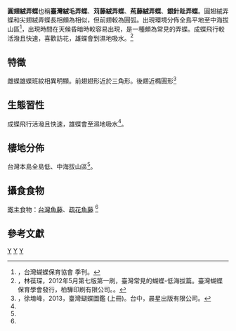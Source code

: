 {{NoteTA|G1=Butterfly}}
{{Speciesbox
| taxon = Hasora taminatus
| image = Hasora taminatus vairacana close wings.jpg
| image_width = 250px
| image_caption = 雌蝶
| image2 = Hasora taminatus vairacana.jpg
| image2_width = 250px
| image2_caption = 雄蝶
| binomial_authority = (Fruhstorfer, 1911)<!-- 二名法的命名者 -->
| subdivision_ranks = [[亞種|亞種]]<!-- 下一階層分類的範圍 -->
| subdivision = ''H.t.vairacana'' <!-- 下一階層分類的學名 -->
| synonyms = <!-- 異名 -->
}}

'''圓翅絨弄蝶'''也稱'''臺灣絨毛弄蝶'''、'''苅藤絨弄蝶'''、'''荊藤絨弄蝶'''、'''銀針趾弄蝶'''。圓翅絨弄蝶和尖翅絨弄蝶長相頗為相似，但前翅較為圓弧。出現環境分佈全島平地至中海拔山區<ref name="台灣蝴蝶保育協會 季刊">，台灣蝴蝶保育協會 季刊。</ref>，出現時間在天候昏暗時較容易出現，是一種頗為常見的弄蝶。成蝶飛行較活潑且快速，喜歡訪花，雄蝶會到濕地吸水。<ref name="林葆琛，2012年5月第七版第一刷，臺灣常見的蝴蝶-低海拔篇。臺灣蝴蝶保育學會發行，柏驊印刷有限公司。">，林葆琛，2012年5月第七版第一刷，臺灣常見的蝴蝶-低海拔篇。臺灣蝴蝶保育學會發行，柏驊印刷有限公司。。</ref>

==特徵==
雌蝶雄蝶班紋相異明顯。前翅翅形近於三角形。後翅近橢圓形<ref name="徐堉峰，2013，臺灣蝴蝶圖鑑 (上冊)。台中，晨星出版有限公司">，徐堉峰，2013，臺灣蝴蝶圖鑑 (上冊)。台中，晨星出版有限公司。</ref>

==生態習性==
成蝶飛行活潑且快速，雄蝶會至濕地吸水<ref name="徐堉峰，2013，臺灣蝴蝶圖鑑 (上冊)。台中，晨星出版有限公司" />。

==棲地分佈==
台灣本島全島低、中海拔山區<ref name="徐堉峰，2013，臺灣蝴蝶圖鑑 (上冊)。台中，晨星出版有限公司" />。

==攝食食物==
[[寄主|寄主]]食物：[[台灣魚藤|台灣魚藤]]、[[疏花魚藤|疏花魚藤]] <ref name="徐堉峰，2013，臺灣蝴蝶圖鑑 (上冊)。台中，晨星出版有限公司" /><!-- 針對幼生期的食草做描述 -->

==參考文獻==
{{reflist}}

{{Taxonbar}}
[[Category:_1911年描述的昆虫|Y]]
[[Category:趾弄蝶屬|Y]]
[[Category:臺灣蝴蝶|Y]]